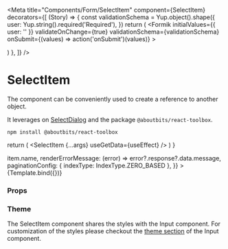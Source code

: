 
<Meta
  title="Components/Form/SelectItem"
  component={SelectItem}
  decorators={[
    (Story) => {
      const validationSchema = Yup.object().shape({
        user: Yup.string().required('Required'),
      })
      return (
        <Formik
          initialValues={{ user: '' }}
          validateOnChange={true}
          validationSchema={validationSchema}
          onSubmit={(values) => action('onSubmit')(values)}
        >
          <Form>
            <SectionContent>
              <Story />
            </SectionContent>
          </Form>
        </Formik>
      )
    },
  ]}
/>

# SelectItem

The component can be conveniently used to create a reference to another object.

It leverages on [SelectDialog](/docs/components-dialog-selectdialog--default-story) and the package `@aboutbits/react-toolbox`.

```
npm install @aboutbits/react-toolbox
```

  return (
    <NavigationProvider>
      <SelectItem {...args} useGetData={useEffect} />
    </NavigationProvider>
  )
}

<Canvas>
  <Story
    name="Default"
    args={{
      id: 'user',
      name: 'user',
      label: 'SelectUser',
      placeholder: 'User',
      defaultValue: { id: 0, name: '', label: '' },
      dialogTitle: 'Users',
      dialogLabel: 'Users',
      noSearchResult: 'No users available.',
      renderListItem: (item) => item.name,
      renderErrorMessage: (error) => error?.response?.data.message,
      paginationConfig: { indexType: IndexType.ZERO_BASED },
    }}
  >
    {Template.bind({})}
  </Story>
</Canvas>

### Props

<ArgsTable story="Default" />

### Theme

The SelectItem component shares the styles with the Input component.
For customization of the styles please checkout the [theme section](/docs/components-form-input--default-story#theme) of the Input component.
